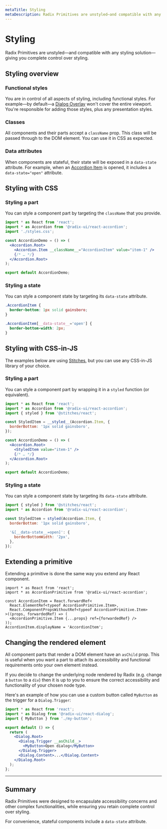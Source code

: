 ```yaml
---
metaTitle: Styling
metaDescription: Radix Primitives are unstyled—and compatible with any styling solution—giving you complete control over styling.
---
```


# Styling

<Description>
  Radix Primitives are unstyled—and compatible with any styling solution—giving
  you complete control over styling.
</Description>

## Styling overview

### Functional styles

You are in control of all aspects of styling, including functional styles. For example—by default—a [Dialog Overlay](../components/dialog) won't cover the entire viewport. You're responsible for adding those styles, plus any presentation styles.

### Classes

All components and their parts accept a `className` prop. This class will be passed through to the DOM element. You can use it in CSS as expected.

### Data attributes

When components are stateful, their state will be exposed in a `data-state` attribute. For example, when an [Accordion Item](../components/dialog) is opened, it includes a `data-state="open"` attribute.

## Styling with CSS

### Styling a part

You can style a component part by targeting the `className` that you provide.

```jsx line=3,7
import * as React from 'react';
import * as Accordion from '@radix-ui/react-accordion';
import './styles.css';

const AccordionDemo = () => (
  <Accordion.Root>
    <Accordion.Item __className__="AccordionItem" value="item-1" />
    {/* … */}
  </Accordion.Root>
);

export default AccordionDemo;
```

### Styling a state

You can style a component state by targeting its `data-state` attribute.

```css
.AccordionItem {
  border-bottom: 1px solid gainsboro;
}

.AccordionItem[__data-state__='open'] {
  border-bottom-width: 2px;
}
```

## Styling with CSS-in-JS

The examples below are using [Stitches](https://stitches.dev), but you can use any CSS-in-JS library of your choice.

### Styling a part

You can style a component part by wrapping it in a `styled` function (or equivalent).

```jsx line=5-7,11
import * as React from 'react';
import * as Accordion from '@radix-ui/react-accordion';
import { styled } from '@stitches/react';

const StyledItem = __styled__(Accordion.Item, {
  borderBottom: '1px solid gainsboro',
});

const AccordionDemo = () => (
  <Accordion.Root>
    <StyledItem value="item-1" />
    {/* … */}
  </Accordion.Root>
);

export default AccordionDemo;
```

### Styling a state

You can style a component state by targeting its `data-state` attribute.

```jsx
import { styled } from '@stitches/react';
import * as Accordion from '@radix-ui/react-accordion';

const StyledItem = styled(Accordion.Item, {
  borderBottom: '1px solid gainsboro',

  '&[__data-state__=open]': {
    borderBottomWidth: '2px',
  },
});
```

## Extending a primitive

Extending a primitive is done the same way you extend any React component.

```tsx
import * as React from 'react';
import * as AccordionPrimitive from '@radix-ui/react-accordion';

const AccordionItem = React.forwardRef<
  React.ElementRef<typeof AccordionPrimitive.Item>,
  React.ComponentPropsWithoutRef<typeof AccordionPrimitive.Item>
>((props, forwardedRef) => (
  <AccordionPrimitive.Item {...props} ref={forwardedRef} />
));
AccordionItem.displayName = 'AccordionItem';
```

## Changing the rendered element

All component parts that render a DOM element have an `asChild` prop. This is useful when you want a part to attach its accessibility and functional requirements onto your own element instead.

If you decide to change the underlying node rendered by Radix (e.g. change a `button` to a `div`) then it is up to you to ensure the correct accessibility and functionality of your chosen node type.

Here's an example of how you can use a custom button called `MyButton` as the trigger for a `Dialog.Trigger`:

```jsx
import * as React from 'react';
import * as Dialog from '@radix-ui/react-dialog';
import { MyButton } from './my-button';

export default () => {
  return (
    <Dialog.Root>
      <Dialog.Trigger __asChild__>
        <MyButton>Open dialog</MyButton>
      </Dialog.Trigger>
      <Dialog.Content>...</Dialog.Content>
    </Dialog.Root>
  );
};
```

---

## Summary

Radix Primitives were designed to encapsulate accessibility concerns and other complex functionalities, while ensuring you retain complete control over styling.

For convenience, stateful components include a `data-state` attribute.
